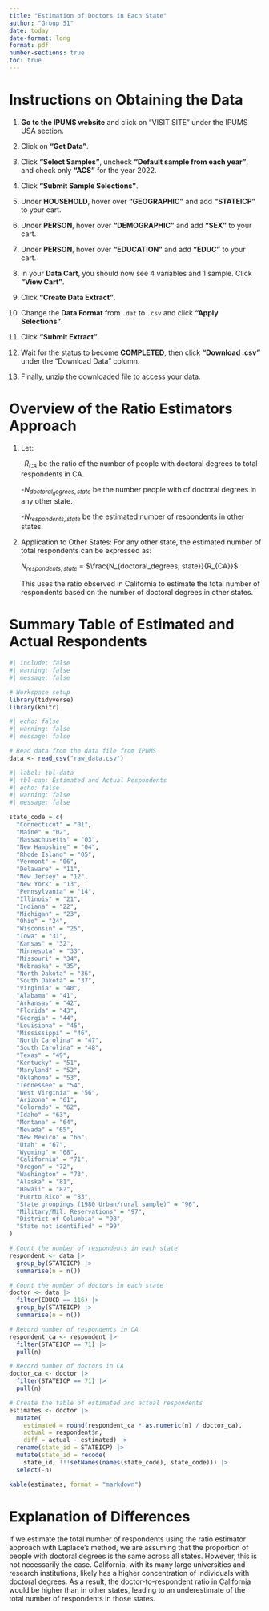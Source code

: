 ```yaml
---
title: "Estimation of Doctors in Each State"
author: "Group 51"
date: today
date-format: long
format: pdf
number-sections: true
toc: true
---
```


\newpage

# Instructions on Obtaining the Data

1. **Go to the IPUMS website** and click on "VISIT SITE" under the IPUMS USA section.

2. Click on **"Get Data"**.

3. Click **"Select Samples"**, uncheck **"Default sample from each year"**, and check only **"ACS"** for the year 2022.

4. Click **"Submit Sample Selections"**.

5. Under **HOUSEHOLD**, hover over **"GEOGRAPHIC"** and add **"STATEICP"** to your cart.

6. Under **PERSON**, hover over **"DEMOGRAPHIC"** and add **"SEX"** to your cart.

7. Under **PERSON**, hover over **"EDUCATION"** and add **"EDUC"** to your cart.

8. In your **Data Cart**, you should now see 4 variables and 1 sample. Click **"View Cart"**.

9. Click **"Create Data Extract"**.

10. Change the **Data Format** from `.dat` to `.csv` and click **"Apply Selections"**.

11. Click **"Submit Extract"**.

12. Wait for the status to become **COMPLETED**, then click **"Download .csv"** under the "Download Data" column.

13. Finally, unzip the downloaded file to access your data.

# Overview of the Ratio Estimators Approach

1. Let:
   
   -$R_{CA}$ be the ratio of the number of people with doctoral degrees to total respondents in CA.
   
   -$N_{doctoral_degrees, state}$ be the number people with of doctoral degrees in any other state.
   
   -$N_{respondents, state}$ be the estimated number of respondents in other states.

2. Application to Other States: For any other state, the estimated number of total respondents can be expressed as:
  
   $N_{respondents, state}$ = $\frac{N_{doctoral_degrees, state}}{R_{CA}}$
  
   This uses the ratio observed in California to estimate the total number of respondents based on the number of doctoral degrees in other states.

# Summary Table of Estimated and Actual Respondents

```r
#| include: false
#| warning: false
#| message: false

# Workspace setup
library(tidyverse)
library(knitr)
```

```r
#| echo: false
#| warning: false
#| message: false

# Read data from the data file from IPUMS
data <- read_csv("raw_data.csv")
```

```r
#| label: tbl-data
#| tbl-cap: Estimated and Actual Respondents
#| echo: false
#| warning: false
#| message: false

state_code = c(
  "Connecticut" = "01",
  "Maine" = "02",
  "Massachusetts" = "03",
  "New Hampshire" = "04",
  "Rhode Island" = "05",
  "Vermont" = "06",
  "Delaware" = "11",
  "New Jersey" = "12",
  "New York" = "13",
  "Pennsylvania" = "14",
  "Illinois" = "21",
  "Indiana" = "22",
  "Michigan" = "23",
  "Ohio" = "24",
  "Wisconsin" = "25",
  "Iowa" = "31",
  "Kansas" = "32",
  "Minnesota" = "33",
  "Missouri" = "34",
  "Nebraska" = "35",
  "North Dakota" = "36",
  "South Dakota" = "37",
  "Virginia" = "40",
  "Alabama" = "41",
  "Arkansas" = "42",
  "Florida" = "43",
  "Georgia" = "44",
  "Louisiana" = "45",
  "Mississippi" = "46",
  "North Carolina" = "47",
  "South Carolina" = "48",
  "Texas" = "49",
  "Kentucky" = "51",
  "Maryland" = "52",
  "Oklahoma" = "53",
  "Tennessee" = "54",
  "West Virginia" = "56",
  "Arizona" = "61",
  "Colorado" = "62",
  "Idaho" = "63",
  "Montana" = "64",
  "Nevada" = "65",
  "New Mexico" = "66",
  "Utah" = "67",
  "Wyoming" = "68",
  "California" = "71",
  "Oregon" = "72",
  "Washington" = "73",
  "Alaska" = "81",
  "Hawaii" = "82",
  "Puerto Rico" = "83",
  "State groupings (1980 Urban/rural sample)" = "96",
  "Military/Mil. Reservations" = "97",
  "District of Columbia" = "98",
  "State not identified" = "99"
)

# Count the number of respondents in each state
respondent <- data |>
  group_by(STATEICP) |>
  summarise(n = n())

# Count the number of doctors in each state
doctor <- data |>
  filter(EDUCD == 116) |>
  group_by(STATEICP) |>
  summarise(n = n())

# Record number of respondents in CA
respondent_ca <- respondent |>
  filter(STATEICP == 71) |>
  pull(n)

# Record number of doctors in CA
doctor_ca <- doctor |>
  filter(STATEICP == 71) |>
  pull(n)

# Create the table of estimated and actual respondents
estimates <- doctor |>
  mutate(
    estimated = round(respondent_ca * as.numeric(n) / doctor_ca),
    actual = respondent$n,
    diff = actual - estimated) |>
  rename(state_id = STATEICP) |>
  mutate(state_id = recode(
    state_id, !!!setNames(names(state_code), state_code))) |>
  select(-n)

kable(estimates, format = "markdown")
```

# Explanation of Differences

If we estimate the total number of respondents using the ratio estimator approach with Laplace’s method, we are assuming that the proportion of people with doctoral degrees is the same across all states. However, this is not necessarily the case. California, with its many large universities and research institutions, likely has a higher concentration of individuals with doctoral degrees. As a result, the doctor-to-respondent ratio in California would be higher than in other states, leading to an underestimate of the total number of respondents in those states.
